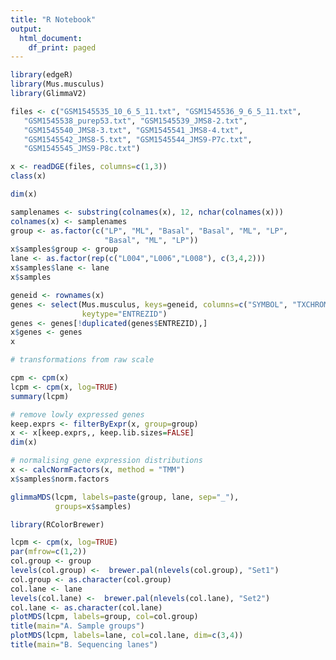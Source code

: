 ```yaml
---
title: "R Notebook"
output:
  html_document:
    df_print: paged
---
```


```r

library(edgeR)
library(Mus.musculus)
library(GlimmaV2)

files <- c("GSM1545535_10_6_5_11.txt", "GSM1545536_9_6_5_11.txt", 
   "GSM1545538_purep53.txt", "GSM1545539_JMS8-2.txt", 
   "GSM1545540_JMS8-3.txt", "GSM1545541_JMS8-4.txt", 
   "GSM1545542_JMS8-5.txt", "GSM1545544_JMS9-P7c.txt", 
   "GSM1545545_JMS9-P8c.txt")

x <- readDGE(files, columns=c(1,3))
class(x)
```

```r
dim(x)
```

```r
samplenames <- substring(colnames(x), 12, nchar(colnames(x)))
colnames(x) <- samplenames
group <- as.factor(c("LP", "ML", "Basal", "Basal", "ML", "LP", 
                     "Basal", "ML", "LP"))
x$samples$group <- group
lane <- as.factor(rep(c("L004","L006","L008"), c(3,4,2)))
x$samples$lane <- lane
x$samples
```

```r
geneid <- rownames(x)
genes <- select(Mus.musculus, keys=geneid, columns=c("SYMBOL", "TXCHROM"), 
                keytype="ENTREZID")
genes <- genes[!duplicated(genes$ENTREZID),]
x$genes <- genes
x
```


```r

# transformations from raw scale

cpm <- cpm(x)
lcpm <- cpm(x, log=TRUE)
summary(lcpm)

```

```r

# remove lowly expressed genes
keep.exprs <- filterByExpr(x, group=group)
x <- x[keep.exprs,, keep.lib.sizes=FALSE]
dim(x)
```

```r
# normalising gene expression distributions
x <- calcNormFactors(x, method = "TMM")
x$samples$norm.factors

```



```r
glimmaMDS(lcpm, labels=paste(group, lane, sep="_"), 
          groups=x$samples)
```

```r
library(RColorBrewer)

lcpm <- cpm(x, log=TRUE)
par(mfrow=c(1,2))
col.group <- group
levels(col.group) <-  brewer.pal(nlevels(col.group), "Set1")
col.group <- as.character(col.group)
col.lane <- lane
levels(col.lane) <-  brewer.pal(nlevels(col.lane), "Set2")
col.lane <- as.character(col.lane)
plotMDS(lcpm, labels=group, col=col.group)
title(main="A. Sample groups")
plotMDS(lcpm, labels=lane, col=col.lane, dim=c(3,4))
title(main="B. Sequencing lanes")

```

